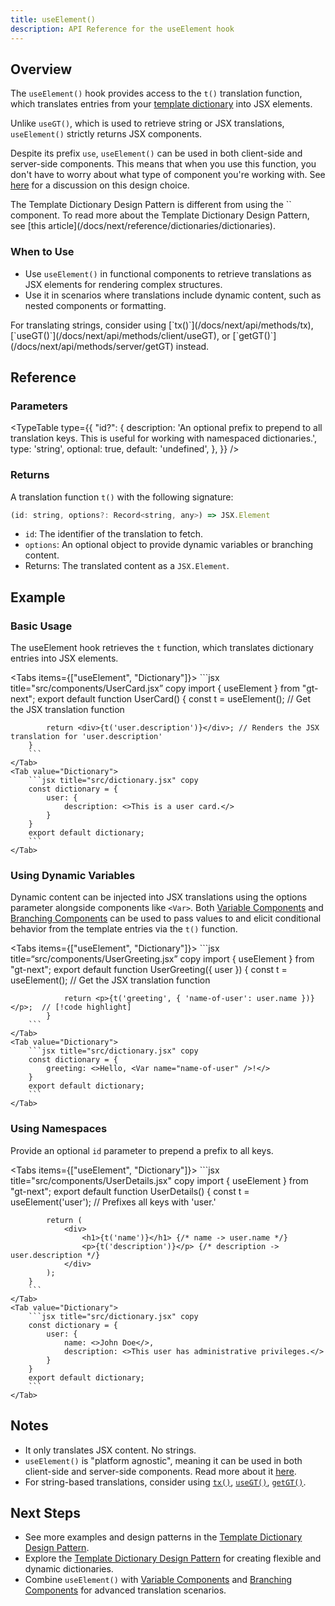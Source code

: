 ```yaml
---
title: useElement()
description: API Reference for the useElement hook
---
```


## Overview

The `useElement()` hook provides access to the `t()` translation function, which translates entries from your [template dictionary](/docs/next/reference/dictionaries/dictionaries) into JSX elements.

Unlike `useGT()`, which is used to retrieve string or JSX translations, `useElement()` strictly returns JSX components.

Despite its prefix `use`, `useElement()` can be used in both client-side and server-side components.
This means that when you use this function, you don't have to worry about what type of component you're working with.
See [here](/docs/next/discussion/useElement) for a discussion on this design choice.

<Callout>
    The Template Dictionary Design Pattern is different from using the `<T>` component.
    To read more about the Template Dictionary Design Pattern, see [this article](/docs/next/reference/dictionaries/dictionaries).
</Callout>


### When to Use

- Use `useElement()` in functional components to retrieve translations as JSX elements for rendering complex structures.
- Use it in scenarios where translations include dynamic content, such as nested components or formatting.

<Callout>
For translating strings, consider using [`tx()`](/docs/next/api/methods/tx), [`useGT()`](/docs/next/api/methods/client/useGT), or [`getGT()`](/docs/next/api/methods/server/getGT) instead.
</Callout>

## Reference

### Parameters

<TypeTable
  type={{
    "id?": {
        description:
            'An optional prefix to prepend to all translation keys. This is useful for working with namespaced dictionaries.',
        type: 'string',
        optional: true,
        default: 'undefined',
    },
  }}
/>

### Returns

A translation function `t()` with the following signature:

```jsx
(id: string, options?: Record<string, any>) => JSX.Element
```

* `id`: The identifier of the translation to fetch.
* `options`: An optional object to provide dynamic variables or branching content.
* Returns: The translated content as a `JSX.Element`.

## Example

### Basic Usage

The useElement hook retrieves the `t` function, which translates dictionary entries into JSX elements.

<Tabs items={["useElement", "Dictionary"]}>
    <Tab value="useElement">
        ```jsx title="src/components/UserCard.jsx” copy
        import { useElement } from "gt-next";
        export default function UserCard() {
            const t = useElement(); // Get the JSX translation function

            return <div>{t('user.description')}</div>; // Renders the JSX translation for 'user.description'
        }
        ```
    </Tab>
    <Tab value="Dictionary">
        ```jsx title="src/dictionary.jsx" copy
        const dictionary = {
            user: {
                description: <>This is a user card.</>
            }
        }
        export default dictionary;
        ```
    </Tab>
</Tabs>


### Using Dynamic Variables

Dynamic content can be injected into JSX translations using the options parameter alongside components like `<Var>`.
Both [Variable Components](/docs/next/reference/dictionaries/variable-components)
and [Branching Components](/docs/next/reference/dictionaries/branching-components)
can be used to pass values to and elicit conditional behavior from the template entries via the `t()` function.

<Tabs items={["useElement", "Dictionary"]}>
    <Tab value="useElement">
        ```jsx title=“src/components/UserGreeting.jsx” copy
        import { useElement } from "gt-next";
            export default function UserGreeting({ user }) {
                const t = useElement(); // Get the JSX translation function

                return <p>{t('greeting', { 'name-of-user': user.name })}</p>;  // [!code highlight]
            }
        ```
    </Tab>
    <Tab value="Dictionary">
        ```jsx title="src/dictionary.jsx" copy
        const dictionary = {
            greeting: <>Hello, <Var name="name-of-user" />!</>
        }
        export default dictionary;
        ```
    </Tab>
</Tabs>

### Using Namespaces

Provide an optional `id` parameter to prepend a prefix to all keys.

<Tabs items={["useElement", "Dictionary"]}>
    <Tab value="useElement">
        ```jsx title="src/components/UserDetails.jsx" copy
        import { useElement } from "gt-next";
        export default function UserDetails() {
            const t = useElement('user'); // Prefixes all keys with 'user.'

            return (
                <div>
                    <h1>{t('name')}</h1> {/* name -> user.name */}
                    <p>{t('description')}</p> {/* description -> user.description */}
                </div>
            );
        }
        ```
    </Tab>
    <Tab value="Dictionary">
        ```jsx title="src/dictionary.jsx" copy
        const dictionary = {
            user: {
                name: <>John Doe</>,
                description: <>This user has administrative privileges.</>
            }
        }
        export default dictionary;
        ```
    </Tab>
</Tabs>


## Notes
 * It only translates JSX content. No strings.
 * `useElement()` is "platform agnostic", meaning it can be used in both client-side and server-side components. Read more about it [here](/docs/next/discussion/useElement).
 * For string-based translations, consider using [`tx()`](/docs/next/api/methods/tx), [`useGT()`](/docs/next/api/methods/client/useGT), [`getGT()`](/docs/next/api/methods/server/getGT).

## Next Steps
 * See more examples and design patterns in the [Template Dictionary Design Pattern](/docs/next/reference/dictionaries/dictionaries).
 * Explore the [Template Dictionary Design Pattern](/docs/next/reference/dictionaries/dictionaries) for creating flexible and dynamic dictionaries.
 * Combine `useElement()` with [Variable Components]((/docs/next/reference/dictionaries/variable-components)) and [Branching Components]((/docs/next/reference/dictionaries/branching-components)) for advanced translation scenarios.